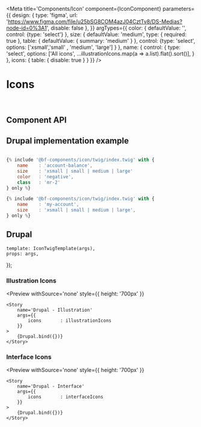 


<Meta
    title='Components/Icon'
    component={IconComponent}
    parameters={{
        design: {
            type: 'figma',
            url: 'https://www.figma.com/file/u25bSG8COM4azJ04CztTv8/DS-Medias?node-id=0%3A1',
            disable: false
        },
    }}
    argTypes={{
        color: {
            defaultValue: '',
            control: {type: 'select'}
        },
        size: {
            defaultValue: 'medium',
            type: { required: true },
            table: { defaultValue: { summary: 'medium' } },
            control: {type: 'select',
            options: ['xsmall','small' , 'medium', 'large']
            }
        },
        name: {
            control: {
                type: 'select',
                options: ['All icons', ...illustrationIcons.map(a => a.list).flat().sort()],
            }
        },
        icons: {
            table: { disable: true }
        }
    }}
/>


# Icons

<br/>



## Component API

<Props of={IconComponent} />

## Drupal implementation example

``` jsx

{% include '@bf-components/icon/twig/index.twig' with {
    name    : 'account-balance',
    size    : 'xsmall | small | medium | large'
    color   : 'negative',
    class   : 'mr-2'
} only %}

{% include '@bf-components/icon/twig/index.twig' with {
    name    : 'my-account',
    size    : 'xsmall | small | medium | large',
} only %}

```


## Drupal

    template: IconTwigTemplate(args),
    props: args,
});

### Illustration Icons
<Preview
    withSource='none'
    style={{ height: '700px' }}
>
    <Story
        name='Drupal - Illustration'
        args={{
            icons       : illustrationIcons
        }}
    >
        {Drupal.bind({})}
    </Story>
</Preview>

### Interface Icons
<Preview
    withSource='none'
    style={{ height: '700px' }}
>
    <Story
        name='Drupal - Interface'
        args={{
            icons       : interfaceIcons
        }}
    >
        {Drupal.bind({})}
    </Story>
</Preview>
